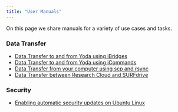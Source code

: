 ```yaml
---
title: "User Manuals"
---
```


On this page we share manuals for a variety of use cases and tasks.

### Data Transfer

- [Data Transfer to and from Yoda using iBridges](manuals/ibridges.qmd)
- [Data Transfer to and from Yoda using iCommands](manuals/icommands.qmd)
- [Data Transfer from your computer using scp and rsync](manuals/ssh-data-transfer-methods.qmd)
- [Data Transfer between Research Cloud and SURFdrive](manuals/rclone-researchcloud.qmd)

### Security

- [Enabling automatic security updates on Ubuntu Linux](manuals/ubuntu-security-updates.qmd)
